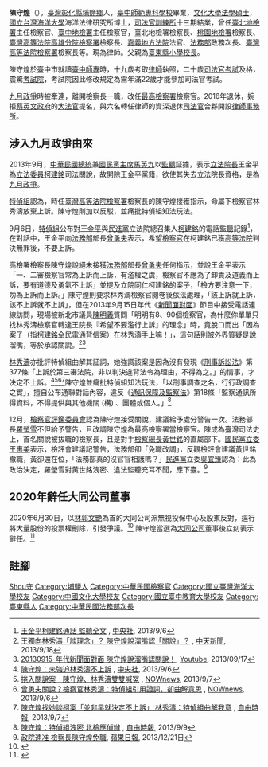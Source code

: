 {{Infobox_officeholder
| name = 陳守煌
| image name = Chen Shou-huang at ROC-MOJ press conference 20121116.jpg
| width = 200px
| Sex = 男 
| party = 
| Native place = 
| date of birth = {{birth year and age|1952}}
| place of birth = {{ROC|臺灣省}}[[彰化縣|彰化縣]][[埔鹽鄉|埔鹽鄉]]
| nationality = {{ROC}}
| party = {{NONP}}
| educate = 
* [[國立台灣海洋大學|國立台灣海洋大學]]海洋法律研究所博士
* [[文化大學|文化大學]]法學碩士
* [[國立臺中教育大學|臺中師範專科學校]]畢業
| past = 
* 律師考試及格 
* 司法官考試及格
* [[司法官訓練所|司法官訓練所]]十三期結業
* [[臺北地檢署|臺北地檢署]]主任檢察官
* 臺中地檢署主任檢察官
* 臺北地檢署檢察長
* 桃園地檢署檢察長
* 嘉義地方法院法官 
* [[臺灣高等法院高雄分院檢察署|臺灣高等法院高雄分院檢察署]]檢察長
* 法務部政務次長
* [[臺灣高等法院檢察署|臺灣高等法院檢察署]]檢察長
}}

'''陳守煌'''（{{bd|1952年||||catIdx=C陳}}），[[臺灣|臺灣]][[彰化縣|彰化縣]][[埔鹽鄉|埔鹽鄉]]人，[[臺中教育大學|臺中師範專科學校]]畢業，[[文化大學|文化大學]][[法學|法學]][[碩士|碩士]]，[[國立台灣海洋大學|國立台灣海洋大學]]海洋法律研究所博士，[[司法官訓練所|司法官訓練所]]十三期結業，曾任[[臺北地檢署|臺北地檢署]]主任檢察官、[[臺中地檢署|臺中地檢署]]主任檢察官，臺北地檢署檢察長、[[桃園地檢署|桃園地檢署]]檢察長、[[臺灣高等法院高雄分院檢察署|臺灣高等法院高雄分院檢察署]]檢察長、[[嘉義地方法院|嘉義地方法院]]法官、[[中華民國法務部|法務部]]政務次長、[[臺灣高等法院檢察署|臺灣高等法院檢察署]]檢察長等。現為律師。父親為[[臺東縣|臺東縣]][[小學|小學]][[校長|校長]]。

陳守煌於臺中市就讀[[國立臺中教育大學|臺中師專]]時，十九歲考取[[律師|律師]]執照，二十歲[[司法官考試|司法官考試]]及格，震驚[[考試院|考試院]]，考試院因此修改規定為需年滿22歲才能參加司法官考試。

[[九月政爭|九月政爭]]時被牽連，離開檢察長一職，改任[[最高檢察署|最高檢察署]]檢察官。2016年退休，婉拒[[蔡英文政府|蔡英文政府]]的[[大法官|大法官]]提名，與六名轉任律師的資深退休[[司法官|司法官]]合夥開設[[律師事務所|律師事務所]]。

==涉入九月政爭由來==
{{main|九月政爭}}

2013年9月，[[中華民國總統|中華民國總統]]兼[[國民黨主席|國民黨主席]][[馬英九|馬英九]]以[[監聽|監聽]]証據，表示[[立法院長|立法院長]]王金平為[[立法委員|立法委員]][[柯建銘|柯建銘]]司法關說，故開除王金平黨籍，欲使其失去立法院長資格，是為[[九月政爭|九月政爭]]。

[[特偵組|特偵組]]認為，時任[[臺灣高等法院檢察署|臺灣高等法院檢察署]]檢察長的陳守煌接獲指示，命屬下檢察官林秀濤放棄上訴。陳守煌則加以反駁，並痛批特偵組知法玩法。

9月6日，[[特偵組|特偵組]]公布對[[王金平|王金平]]與[[民進黨|民進黨]]立法院總召集人[[柯建銘|柯建銘]]的電話[[監聽|監聽]]記錄<ref>[http://www.cna.com.tw/News/FirstNews/201309060042-1.aspx 王金平柯建銘通話 監聽全文] {{Wayback|url=http://www.cna.com.tw/News/FirstNews/201309060042-1.aspx |date=20130921055306 }}, [[中央社|中央社]], 2013/9/6</ref>，在對話中，王金平向[[中華民國法務部|法務部]]部長[[曾勇夫|曾勇夫]]表示，希望[[檢察官|檢察官]]在柯建銘已獲[[高等法院|高等法院]]判決無罪後，不要上訴。

高檢署檢察長陳守煌說絕未接獲[[中華民國法務部|法務部]]部長[[曾勇夫|曾勇夫]]任何指示，並說王金平表示「一、二審檢察官常為上訴而上訴，有濫權之虞，檢察官不應為了卸責及道義而上訴，要有道德及勇氣不上訴」並提及立院同仁柯建銘的案子，「檢方要注意一下，勿為上訴而上訴。」陳守煌則要求林秀濤檢察官閱卷後依法處理，「該上訴就上訴，該不上訴就不上訴」，但在2013年9月15日年代《[[新聞面對面|新聞面對面]]》節目中接受電話連線訪問，現場被新北市議員[[陳明義|陳明義]]質問「明明有8、90個檢察官，為什麼你單單只找林­秀濤檢察官轉達王院長『希望不要濫行上訴』的理念」時，竟脫口而出「因為案子（指[[柯建銘|柯建銘]]全民電通背信案）在林秀濤手上嘛！」，這句話則被外界質疑是說溜嘴，等於承認關說。<ref>[http://www.ctitv.com.tw/news_video_c13v141431.html 王獨向林秀濤「談理念」？ 陳守煌說溜嘴認「關說」？] {{webarchive|url=https://web.archive.org/web/20130928214509/http://www.ctitv.com.tw/news_video_c13v141431.html |date=2013-09-28 }}, [[中天新聞|中天新聞]], 2013/9/18</ref><ref>[http://www.youtube.com/watch?v=xIUxl6_MkZ0l 20130915-年代新聞面對面 陳守煌說溜嘴認關說！], [[Youtube|Youtube]], 2013/09/17</ref>

[[林秀濤|林秀濤]]亦批評特偵組曲解其証詞，她強調該案是因為沒有發現《[[:s:刑事訴訟法_(民國102年)|刑事訴訟法]]》第377條「上訴於第三審法院，非以判決違背法令為理由，不得為之。」的情事，才決定不上訴。<ref>[http://www.cna.com.tw/News/aSOC/201309060288-1.aspx 陳守煌：未強迫林秀濤不上訴] {{Wayback|url=http://www.cna.com.tw/News/aSOC/201309060288-1.aspx# |date=20130913124954 }}, [[中央社|中央社]], 2013/9/6</ref><ref>[http://www.nownews.com/2013/09/07/301-2983358.htm 捲入關說案　陳守煌、林秀濤雙雙喊冤] {{Wayback|url=http://www.nownews.com/2013/09/07/301-2983358.htm |date=20130926042621 }}, [[NOWnews|NOWnews]], 2013/9/7</ref><ref>[http://www.nownews.com/2013/09/06/138-2983123_1.htm 曾勇夫關說？檢察官林秀濤：特偵組引用證詞，卻曲解意思] {{Wayback|url=http://www.nownews.com/2013/09/06/138-2983123_1.htm |date=20130926043927 }}, [[NOWnews|NOWnews]], 2013/9/6</ref><ref>[http://www.libertytimes.com.tw/2013/new/sep/7/today-fo12.htm 陳守煌找她談柯案「並非早就決定不上訴」 林秀濤：特偵組曲解我意] {{webarchive|url=https://web.archive.org/web/20130911033921/http://www.libertytimes.com.tw/2013/new/sep/7/today-fo12.htm |date=2013-09-11 }}, [[自由時報|自由時報]], 2013/9/7</ref>陳守煌並痛批特偵組知法玩法，「以刑事調查之名，行行政調查之實」，擅自公布通聯對話內容，違反《[[:s:通訊保障及監察法|通訊保障及監察法]]》第18條「監察通訊所得資料，不得提供與其他機關 (構) 、團體或個人。」<ref>[http://www.libertytimes.com.tw/2013/new/sep/9/today-t3.htm 陳守煌：特偵組洩密 北檢應偵辦] {{webarchive|url=https://web.archive.org/web/20130921095431/http://www.libertytimes.com.tw/2013/new/sep/9/today-t3.htm |date=2013-09-21 }}, [[自由時報|自由時報]], 2013/9/9</ref>

12月，[[檢察官評鑑委員會|檢察官評鑑委員會]]認為陳守煌接受關說，建議給予處分警告一次。法務部長[[羅瑩雪|羅瑩雪]]不但給予警告，且改調陳守煌為最高檢察署當檢察官。陳成為臺灣司法史上，首名關說被拔職的檢察長，且是對手[[檢察總長|檢察總長]][[黃世銘|黃世銘]]的直屬部下。[[國民黨|國民黨]][[立委|立委]][[王惠美|王惠美]]表示，檢評會建議記警告，法務部卻「免職改調」，反觀檢評會建議黃世銘撤職，黃卻還在位，「法務部真的沒官官相護嗎？」[[民進黨|民進黨]]立委[[吳宜臻|吳宜臻]]認為：此為政治決定，羅瑩雪對黃世銘洩密、違法監聽充耳不聞，應下臺。<ref>[https://tw.appledaily.com/headline/20131221/Z4YN24ELLXVTPBZLB3MSG4IVO4/ 政院速准 檢察長陳守煌免職], [[蘋果日報|蘋果日報]], 2013/12/21日</ref>

==2020年辭任大同公司董事==
2020年6月30日，以[[林郭文艷|林郭文艷]]為首的大同公司派無視投保中心及股東反對，逕行將大量股份的投票權刪除，引發爭議。<ref>{{Cite web |url=https://www.cna.com.tw/news/firstnews/202006305007.aspx |title=大同經營權公司派大獲全勝 遭控剝奪市場派投票權 |accessdate=2020-06-30 |archive-date=2020-06-30 |archive-url=https://web.archive.org/web/20200630172555/https://www.cna.com.tw/news/firstnews/202006305007.aspx |dead-url=no }}</ref> 陳守煌當選為[[大同公司|大同公司]]董事後立刻表示辭任。<ref>{{Cite web |url=https://www.businesstoday.com.tw/article/category/80392/post/202006300027/ |title=獨家！大同董事會改選不到3小時，當選董事陳守煌閃辭，創台灣最短命的董事紀錄 |accessdate=2020-06-30 |archive-date=2020-06-30 |archive-url=https://web.archive.org/web/20200630185020/https://www.businesstoday.com.tw/article/category/80392/post/202006300027 |dead-url=no }}</ref>

==註腳==
{{commons cat|Chen Shou-huang}}
{{reflist|2}}

{{DEFAULTSORT:Chen陳}}
[[Category:陳姓|Shou守]]
[[Category:埔鹽人|Category:埔鹽人]]
[[Category:中華民國檢察官|Category:中華民國檢察官]]
[[Category:國立臺灣海洋大學校友|Category:國立臺灣海洋大學校友]]
[[Category:中國文化大學校友|Category:中國文化大學校友]]
[[Category:國立臺中教育大學校友|Category:國立臺中教育大學校友]]
[[Category:臺東縣人|Category:臺東縣人]]
[[Category:中華民國法務部次長|Category:中華民國法務部次長]]